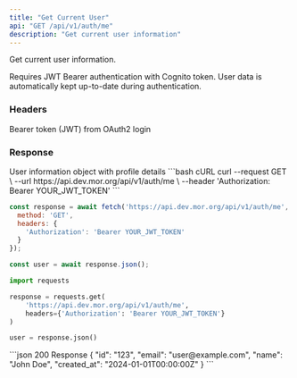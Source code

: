 ```yaml
---
title: "Get Current User"
api: "GET /api/v1/auth/me"
description: "Get current user information"
---
```


Get current user information.

Requires JWT Bearer authentication with Cognito token. User data is automatically kept up-to-date during authentication.

### Headers

<ParamField header="Authorization" type="string" required>
  Bearer token (JWT) from OAuth2 login
</ParamField>

### Response

<ResponseField name="user" type="object">
  User information object with profile details
</ResponseField>

<RequestExample>
```bash cURL
curl --request GET \
  --url https://api.dev.mor.org/api/v1/auth/me \
  --header 'Authorization: Bearer YOUR_JWT_TOKEN'
```

```javascript JavaScript
const response = await fetch('https://api.dev.mor.org/api/v1/auth/me', {
  method: 'GET',
  headers: {
    'Authorization': 'Bearer YOUR_JWT_TOKEN'
  }
});

const user = await response.json();
```

```python Python
import requests

response = requests.get(
    'https://api.dev.mor.org/api/v1/auth/me',
    headers={'Authorization': 'Bearer YOUR_JWT_TOKEN'}
)

user = response.json()
```
</RequestExample>

<ResponseExample>
```json 200 Response
{
  "id": "123",
  "email": "user@example.com",
  "name": "John Doe",
  "created_at": "2024-01-01T00:00:00Z"
}
```
</ResponseExample>

